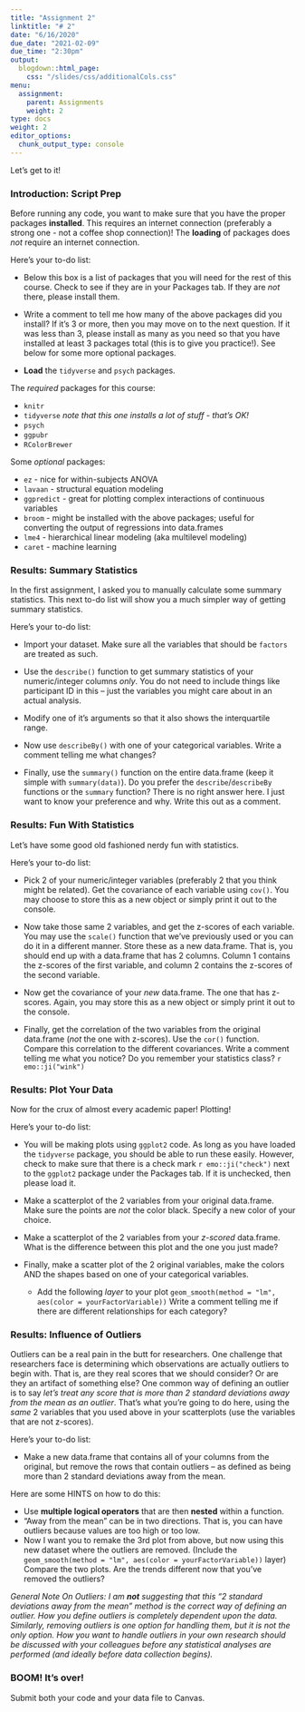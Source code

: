 ```yaml
---
title: "Assignment 2"
linktitle: "# 2"
date: "6/16/2020"
due_date: "2021-02-09"
due_time: "2:30pm"
output:
  blogdown::html_page:
    css: "/slides/css/additionalCols.css"
menu:
  assignment:
    parent: Assignments
    weight: 2
type: docs
weight: 2
editor_options: 
  chunk_output_type: console
---
```


Let's get to it!

### Introduction: Script Prep

Before running any code, you want to make sure that you have the proper packages **installed**. This requires an internet connection (preferably a strong one - not a coffee shop connection)! The **loading** of packages does *not* require an internet connection. 

:::list

Here's your to-do list:

  - Below this box is a list of packages that you will need for the rest of this course. Check to see if they are in your Packages tab. If they are *not* there, please install them. 
  
  - Write a comment to tell me how many of the above packages did you install? If it's 3 or more, then you may move on to the next question. If it was less than 3, please install as many as you need so that you have installed at least 3 packages total (this is to give you practice!). See below for some more optional packages.
  
  - **Load** the `tidyverse` and `psych` packages.
:::

The *required* packages for this course:

  - `knitr`
  - `tidyverse` *note that this one installs a lot of stuff - that's OK!*
  - `psych`
  - `ggpubr`
  - `RColorBrewer`

Some *optional* packages:

  - `ez` - nice for within-subjects ANOVA
  - `lavaan` - structural equation modeling
  - `ggpredict` - great for plotting complex interactions of continuous variables
  - `broom` - might be installed with the above packages; useful for converting the output of regressions into data.frames
  - `lme4` - hierarchical linear modeling (aka multilevel modeling)
  - `caret` - machine learning

### Results: Summary Statistics

In the first assignment, I asked you to manually calculate some summary statistics. This next to-do list will show you a much simpler way of getting summary statistics. 

:::list

Here's your to-do list:

  - Import your dataset. Make sure all the variables that should be `factors` are treated as such.
  
  - Use the `describe()` function to get summary statistics of your numeric/integer columns *only*. You do not need to include things like participant ID in this -- just the variables you might care about in an actual analysis. 
  
  - Modify one of it's arguments so that it also shows the interquartile range.
  
  - Now use `describeBy()` with one of your categorical variables. Write a comment telling me what changes?
  
  - Finally, use the `summary()` function on the entire data.frame (keep it simple with `summary(data)`). Do you prefer the `describe`/`describeBy` functions or the `summary` function? There is no right answer here. I just want to know your preference and why. Write this out as a comment.
:::

### Results: Fun With Statistics

Let's have some good old fashioned nerdy fun with statistics. 

:::list
Here's your to-do list:

  - Pick 2 of your numeric/integer variables (preferably 2 that you think might be related). Get the covariance of each variable using `cov()`. You may choose to store this as a new object or simply print it out to the console.
  
  - Now take those same 2 variables, and get the z-scores of each variable. You may use the `scale()` function that we've previously used or you can do it in a different manner. Store these as a new data.frame. That is, you should end up with a data.frame that has 2 columns. Column 1 contains the z-scores of the first variable, and column 2 contains the z-scores of the second variable. 
  
  - Now get the covariance of your *new* data.frame. The one that has z-scores. Again, you may store this as a new object or simply print it out to the console.
  
  - Finally, get the correlation of the two variables from the original data.frame (*not* the one with z-scores). Use the `cor()` function. Compare this correlation to the different covariances. Write a comment telling me what you notice? Do you remember your statistics class? `r emo::ji("wink")`
:::

### Results: Plot Your Data

Now for the crux of almost every academic paper! Plotting!

:::list

Here's your to-do list:

  - You will be making plots using `ggplot2` code. As long as you have loaded the `tidyverse` package, you should be able to run these easily. However, check to make sure that there is a check mark `r emo::ji("check")` next to the `ggplot2` package under the Packages tab. If it is unchecked, then please load it.
  
  - Make a scatterplot of the 2 variables from your original data.frame. Make sure the points are *not* the color black. Specify a new color of your choice. 
  
  - Make a scatterplot of the 2 variables from your *z-scored* data.frame. What is the difference between this plot and the one you just made?
  
  - Finally, make a scatter plot of the 2 original variables, make the colors AND the shapes based on one of your categorical variables.
    - Add the following *layer* to your plot `geom_smooth(method = "lm", aes(color = yourFactorVariable))` Write a comment telling me if there are different relationships for each category?
:::

### Results: Influence of Outliers

Outliers can be a real pain in the butt for researchers. One challenge that researchers face is determining which observations are actually outliers to begin with. That is, are they real scores that we should consider? Or are they an artifact of something else? One common way of defining an outlier is to say *let's treat any score that is more than 2 standard deviations away from the mean as an outlier*. That's what you're going to do here, using the *same* 2 variables that you used above in your scatterplots (use the variables that are not z-scores).

:::list
Here's your to-do list:

  - Make a new data.frame that contains all of your columns from the original, but remove the rows that contain outliers -- as defined as being more than 2 standard deviations away from the mean.
:::

Here are some HINTS on how to do this:

  - Use **multiple logical operators** that are then **nested** within a function. 
  - "Away from the mean" can be in two directions. That is, you can have outliers because values are too high or too low.
  - Now I want you to remake the 3rd plot from above, but now using this new dataset where the outliers are removed. (Include the `geom_smooth(method = "lm", aes(color = yourFactorVariable))` layer) Compare the two plots. Are the trends different now that you've removed the outliers? 

_General Note On Outliers: I am **not** suggesting that this "2 standard deviations away from the mean" method is the correct way of defining an outlier. How you define outliers is completely dependent upon the data. Similarly, removing outliers is one option for handling them, but it is *not* the *only* option. How you want to handle outliers in your own research should be discussed with your colleagues before any statistical analyses are performed (and ideally before data collection begins)._

### BOOM! It's over!
Submit both your code and your data file to Canvas.
